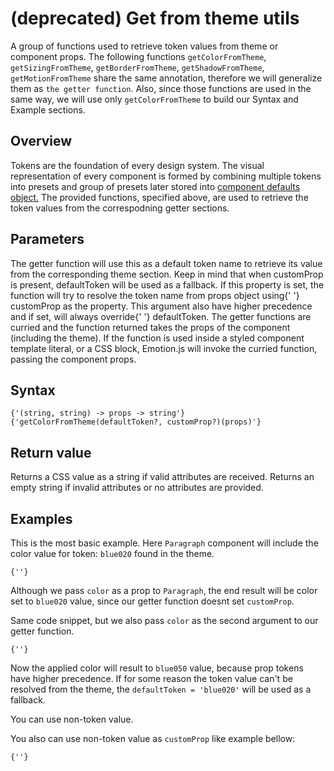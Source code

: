 
# (deprecated) Get from theme utils

A group of functions used to retrieve token values from theme or component props.
The following functions `getColorFromTheme`, `getSizingFromTheme`, `getBorderFromTheme`, `getShadowFromTheme`, `getMotionFromTheme` share the same annotation, therefore we will generalize them as `the getter function`.
Also, since those functions are used in the same way, we will use only `getColorFromTheme` to build our Syntax and Example sections.

## Overview

Tokens are the foundation of every design system.
The visual representation of every component is formed by combining multiple tokens into presets and group of presets later stored into <a href="/theming/component-defaults/overview">component defaults object.</a>
The provided functions, specified above, are used to retrieve the token values from the correspodning getter sections.

## Parameters

<LegacyBlock marginTop="sizing040">
  <Prop name="defaultToken" type="MQ<ThemeToken>">
    The getter function will use this as a default token name to retrieve its
    value from the corresponding theme section. Keep in mind that when
    <InlineCode>customProp</InlineCode> is present, <InlineCode>
      defaultToken
    </InlineCode> will be used as a fallback.
  </Prop>
  <Prop name="customProp" type="Exclude<keyof Props, theme>">
    If this property is set, the function will try to resolve the token name
    from <InlineCode>props</InlineCode> object using{' '}
    <InlineCode>customProp</InlineCode> as the property. This argument also have
    higher precedence and if set, will always override{' '}
    <InlineCode>defaultToken</InlineCode>.
  </Prop>
  <Prop name="props" type="Props">
    The getter functions are curried and the function returned takes the props
    of the component (including the theme). If the function is used inside a
    styled component template literal, or a CSS block, Emotion.js will invoke
    the curried function, passing the component props.
  </Prop>
</LegacyBlock>

## Syntax

<Code>{'(string, string) -> props -> string'}</Code>
<Code>
  {'getColorFromTheme(defaultToken?, customProp?)(props)'}
</Code>

## Return value

Returns a CSS value as a string if valid attributes are received.
Returns an empty string if invalid attributes or no attributes are provided.

## Examples

This is the most basic example. Here `Paragraph` component will include the color value for token: `blue020` found in the theme.

<CodeFromFile path="examples/utils/get-from-theme/basic.tsx" />

<Code>{'<Paragraph color="blue050"/>'}</Code>

Although we pass `color` as a prop to `Paragraph`, the end result will be color set to `blue020` value, since our getter function doesnt set `customProp`.

Same code snippet, but we also pass `color` as the second argument to our getter function.

<CodeFromFile path="examples/utils/get-from-theme/two-args.tsx" />

<Code>{'<Paragraph color="blue050"/>'}</Code>

Now the applied color will result to `blue050` value, because prop tokens have higher precedence.
If for some reason the token value can't be resolved from the theme, the `defaultToken = 'blue020'` will be used as a fallback.

You can use non-token value.

<CodeFromFile path="examples/utils/get-from-theme/three-args.tsx" />

You also can use non-token value as `customProp` like example bellow:

<Code>{'<Paragraph color="#999999"/>'}</Code>
